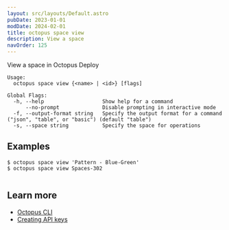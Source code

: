 ```yaml
---
layout: src/layouts/Default.astro
pubDate: 2023-01-01
modDate: 2024-02-01
title: octopus space view
description: View a space
navOrder: 125
---
```


View a space in Octopus Deploy

```
Usage:
  octopus space view {<name> | <id>} [flags]

Global Flags:
  -h, --help                   Show help for a command
      --no-prompt              Disable prompting in interactive mode
  -f, --output-format string   Specify the output format for a command ("json", "table", or "basic") (default "table")
  -s, --space string           Specify the space for operations

```

## Examples

<SamplesInstance />

```
$ octopus space view 'Pattern - Blue-Green'
$ octopus space view Spaces-302


```

## Learn more

- [Octopus CLI](/docs/octopus-rest-api/cli)
- [Creating API keys](/docs/octopus-rest-api/how-to-create-an-api-key)